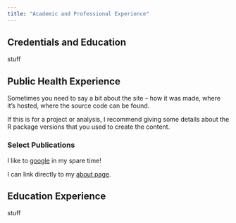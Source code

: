 ```yaml
---
title: "Academic and Professional Experience"
---
```


## Credentials and Education

stuff

## Public Health Experience

Sometimes you need to say a bit about the site -- how it was made, where it's hosted, where the source code can be found. 

If this is for a project or analysis, I recommend giving some details about the R package versions that you used to create the content.

### Select Publications

I like to [google](https://www.google.com) in my spare time!

I can link directly to my [about page](about.html).


## Education Experience

stuff